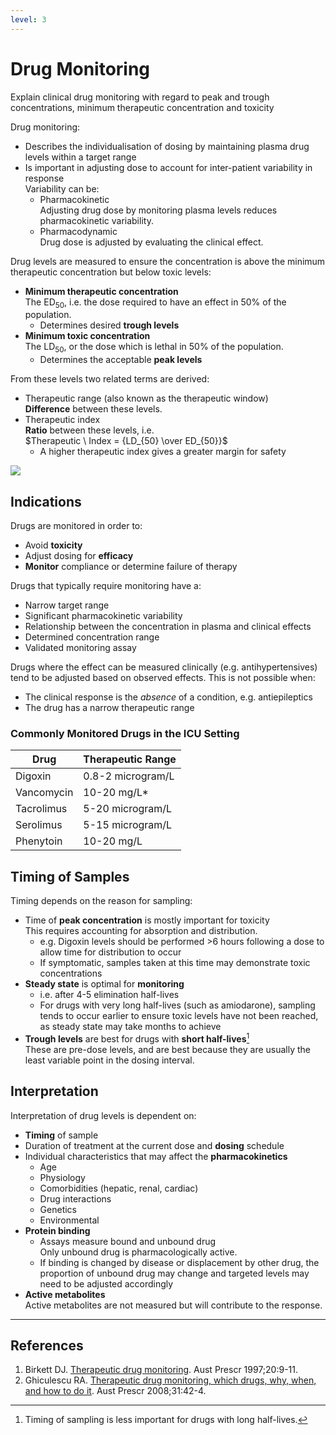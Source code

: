 ```yaml
---
level: 3
---
```


# Drug Monitoring

:::dual
Explain clinical drug monitoring with regard to peak and trough concentrations, minimum therapeutic concentration and toxicity
:::

Drug monitoring:

* Describes the individualisation of dosing by maintaining plasma drug levels within a target range
* Is important in adjusting dose to account for inter-patient variability in response\
Variability can be:\
  * Pharmacokinetic\
  Adjusting drug dose by monitoring plasma levels reduces pharmacokinetic variability.
  * Pharmacodynamic\
  Drug dose is adjusted by evaluating the clinical effect. 

Drug levels are measured to ensure the concentration is above the minimum therapeutic concentration but below toxic levels:

* **Minimum therapeutic concentration**\
The ED~50~, i.e. the dose required to have an effect in 50% of the population.
  * Determines desired **trough levels**\
* **Minimum toxic concentration**\
The LD~50~, or the dose which is lethal in 50% of the population.\
  * Determines the acceptable **peak levels**

From these levels two related terms are derived:

* Therapeutic range (also known as the therapeutic window)\
**Difference** between these levels.
* Therapeutic index\
**Ratio** between these levels, i.e.\
$Therapeutic \ Index = {LD_{50} \over ED_{50}}$
  * A higher therapeutic index gives a greater margin for safety


<img src="resources/therapeutic-index.svg">


## Indications

Drugs are monitored in order to:

* Avoid **toxicity**
* Adjust dosing for **efficacy**\
* **Monitor** compliance or determine failure of therapy

Drugs that typically require monitoring have a:

* Narrow target range
* Significant pharmacokinetic variability
* Relationship between the concentration in plasma and clinical effects
* Determined concentration range
* Validated monitoring assay

Drugs where the effect can be measured clinically (e.g. antihypertensives) tend to be adjusted based on observed effects. This is not possible when:

* The clinical response is the *absence* of a condition, e.g. antiepileptics
* The drug has a narrow therapeutic range


### Commonly Monitored Drugs in the ICU Setting

|    Drug    | Therapeutic Range |
|------------+-------------------|
| Digoxin    | 0.8-2 microgram/L |
| Vancomycin | 10-20 mg/L*       |
| Tacrolimus | 5-20 microgram/L  |
| Serolimus  | 5-15 microgram/L  |
| Phenytoin  | 10-20 mg/L        |

## Timing of Samples

Timing depends on the reason for sampling:

* Time of **peak concentration** is mostly important for toxicity\
This requires accounting for absorption and distribution.
    * e.g. Digoxin levels should be performed >6 hours following a dose to allow time for distribution to occur
    * If symptomatic, samples taken at this time may demonstrate toxic concentrations
* **Steady state** is optimal for **monitoring**
    * i.e. after 4-5 elimination half-lives
    * For drugs with very long half-lives (such as amiodarone), sampling tends to occur earlier to ensure toxic levels have not been reached, as steady state may take months to achieve
* **Trough levels** are best for drugs with **short half-lives**^[Timing of sampling is less important for drugs with long half-lives.]\
These are pre-dose levels, and are best because they are usually the least variable point in the dosing interval.

## Interpretation

Interpretation of drug levels is dependent on:

* **Timing** of sample
* Duration of treatment at the current dose and **dosing** schedule
* Individual characteristics that may affect the **pharmacokinetics**
    * Age
    * Physiology
    * Comorbidities (hepatic, renal, cardiac)
    * Drug interactions
    * Genetics
    * Environmental
* **Protein binding**\
    * Assays measure bound and unbound drug\
    Only unbound drug is pharmacologically active.
    * If binding is changed by disease or displacement by other drug, the proportion of unbound drug may change and targeted levels may need to be adjusted accordingly
* **Active metabolites**\
Active metabolites are not measured but will contribute to the response. 

---

## References

1. Birkett DJ. [Therapeutic drug monitoring](http://www.australianprescriber.com/magazine/20/1/9/11). Aust Prescr 1997;20:9-11.
2. Ghiculescu RA. [Therapeutic drug monitoring, which drugs, why, when, and how to do it](http://www.australianprescriber.com/magazine/31/2/42/4). Aust Prescr 2008;31:42-4.